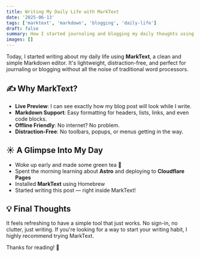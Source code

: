 ```yaml
---
title: Writing My Daily Life with MarkText
date: '2025-06-13'
tags: ['marktext', 'markdown', 'blogging', 'daily-life']
draft: false
summary: How I started journaling and blogging my daily thoughts using MarkText
images: []
---
```


Today, I started writing about my daily life using **MarkText**, a clean and simple Markdown editor. It's lightweight, distraction-free, and perfect for journaling or blogging without all the noise of traditional word processors.

## ✍️ Why MarkText?

- **Live Preview**: I can see exactly how my blog post will look while I write.
- **Markdown Support**: Easy formatting for headers, lists, links, and even code blocks.
- **Offline Friendly**: No internet? No problem.
- **Distraction-Free**: No toolbars, popups, or menus getting in the way.

## ☀️ A Glimpse Into My Day

- Woke up early and made some green tea 🍵  
- Spent the morning learning about **Astro** and deploying to **Cloudflare Pages**  
- Installed **MarkText** using Homebrew  
- Started writing this post — right inside MarkText!

## 💡 Final Thoughts

It feels refreshing to have a simple tool that just works. No sign-in, no clutter, just writing. If you're looking for a way to start your writing habit, I highly recommend trying MarkText.

Thanks for reading! 🙌
